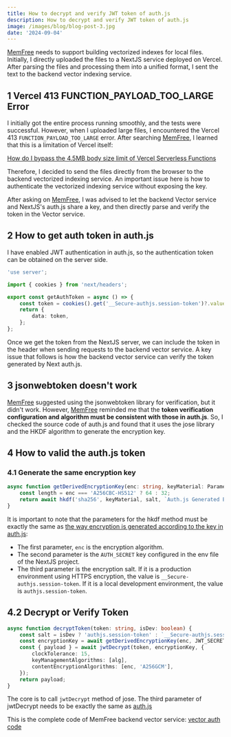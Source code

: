 ```yaml
---
title: How to decrypt and verify JWT token of auth.js
description: How to decrypt and verify JWT token of auth.js
image: /images/blog/blog-post-3.jpg
date: '2024-09-04'
---
```


[MemFree](https://www.memfree.me/) needs to support building vectorized indexes for local files.
Initially, I directly uploaded the files to a NextJS service deployed on Vercel.
After parsing the files and processing them into a unified format, I sent the text to the backend vector indexing service.

## 1 Vercel 413 FUNCTION_PAYLOAD_TOO_LARGE Error

I initially got the entire process running smoothly, and the tests were successful.
However, when I uploaded large files, I encountered the Vercel 413 `FUNCTION_PAYLOAD_TOO_LARGE` error.
After searching [MemFree](https://www.memfree.me/), I learned that this is a limitation of Vercel itself:

[How do I bypass the 4.5MB body size limit of Vercel Serverless Functions](https://vercel.com/guides/how-to-bypass-vercel-body-size-limit-serverless-functions)

Therefore, I decided to send the files directly from the browser to the backend vectorized indexing service. An important issue here is how to authenticate the vectorized indexing service without exposing the key.

After asking on [MemFree](https://www.memfree.me/), I was advised to let the backend Vector service and NextJS's auth.js share a key, and then directly parse and verify the token in the Vector service.

## 2 How to get auth token in auth.js

I have enabled JWT authentication in auth.js, so the authentication token can be obtained on the server side.

```ts
'use server';

import { cookies } from 'next/headers';

export const getAuthToken = async () => {
    const token = cookies().get('__Secure-authjs.session-token')?.value ?? cookies().get('authjs.session-token')?.value;
    return {
        data: token,
    };
};
```

Once we get the token from the NextJS server, we can include the token in the header when sending requests to the backend vector service. A key issue that follows is how the backend vector service can verify the token generated by Next auth.js.

## 3 jsonwebtoken doesn't work

[MemFree](https://www.memfree.me/) suggested using the jsonwebtoken library for verification, but it didn't work.
However, [MemFree](https://www.memfree.me/) reminded me that the **token verification configuration and algorithm must be consistent with those in auth.js**.
So, I checked the source code of auth.js and found that it uses the jose library and the HKDF algorithm to generate the encryption key.

## 4 How to valid the auth.js token

### 4.1 Generate the same encryption key

```ts
async function getDerivedEncryptionKey(enc: string, keyMaterial: Parameters<typeof hkdf>[1], salt: Parameters<typeof hkdf>[2]) {
    const length = enc === 'A256CBC-HS512' ? 64 : 32;
    return await hkdf('sha256', keyMaterial, salt, `Auth.js Generated Encryption Key (${salt})`, length);
}
```

It is important to note that the parameters for the hkdf method must be exactly the same as [the way encryption is generated according to the key in auth.js](https://github.com/nextauthjs/next-auth/blob/main/packages/core/src/jwt.ts#L187):

-   The first parameter, `enc` is the encryption algorithm.
-   The second parameter is the `AUTH_SECRET` key configured in the env file of the NextJS project.
-   The third parameter is the encryption salt. If it is a production environment using HTTPS encryption, the value is `__Secure-authjs.session-token`. If it is a local development environment, the value is `authjs.session-token`.

## 4.2 Decrypt or Verify Token

```ts
async function decryptToken(token: string, isDev: boolean) {
    const salt = isDev ? 'authjs.session-token' : `__Secure-authjs.session-token`;
    const encryptionKey = await getDerivedEncryptionKey(enc, JWT_SECRET, salt);
    const { payload } = await jwtDecrypt(token, encryptionKey, {
        clockTolerance: 15,
        keyManagementAlgorithms: [alg],
        contentEncryptionAlgorithms: [enc, 'A256GCM'],
    });
    return payload;
}
```

The core is to call `jwtDecrypt` method of jose. The third parameter of jwtDecrypt needs to be exactly the same as [auth.js](https://github.com/nextauthjs/next-auth/blob/main/packages/core/src/jwt.ts#L75)

This is the complete code of MemFree backend vector service: [vector auth code](https://github.com/memfreeme/memfree/blob/main/vector/auth.ts)
